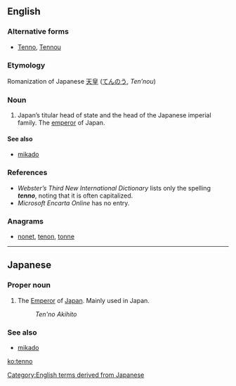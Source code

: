 {{also|Tenno}}
==English==

===Alternative forms===
* [[Tenno#English|Tenno]], [[Tennou#English|Tennou]]

===Etymology===
Romanization of Japanese [[天皇]] ([[てんのう]], ''Ten’nou'')

===Noun===
{{en-noun}}

# Japan’s titular head of state and the head of the Japanese imperial family.  The [[emperor]] of Japan.

====See also====
* [[mikado]]

===References===
* ''Webster’s Third New International Dictionary'' lists only the spelling '''''tenno''''', noting that it is often capitalized.
* ''Microsoft Encarta Online'' has no entry.

===Anagrams===
* [[nonet#English|nonet]], [[tenon#English|tenon]], [[tonne#English|tonne]]

[[Category:English terms derived from Japanese]]

----

==Japanese==

===Proper noun===
{{ja-pos|r|proper|hira=てんのう}}

# {{ja-def|天皇}} The [[emperor|Emperor]] of [[Japan]].  Mainly used in Japan.
#: ''Ten'no Akihito''

===See also===
* [[mikado]]

[[ko:tenno]]